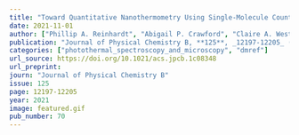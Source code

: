```yaml
---
title: "Toward Quantitative Nanothermometry Using Single-Molecule Counting"
date: 2021-11-01
author: ["Phillip A. Reinhardt", "Abigail P. Crawford", "Claire A. West", "Gabe DeLong", "Stephan Link", "David J. Masiello", "Katherine A. Willets"]
publication: "Journal of Physical Chemistry B, **125**, _12197-12205_ (2021)."
categories: ["photothermal_spectroscopy_and_microscopy", "dmref"]
url_source: https://doi.org/10.1021/acs.jpcb.1c08348
url_preprint: 
journ: "Journal of Physical Chemistry B"
issue: 125
page: 12197-12205
year: 2021
image: featured.gif
pub_number: 70
---
```

